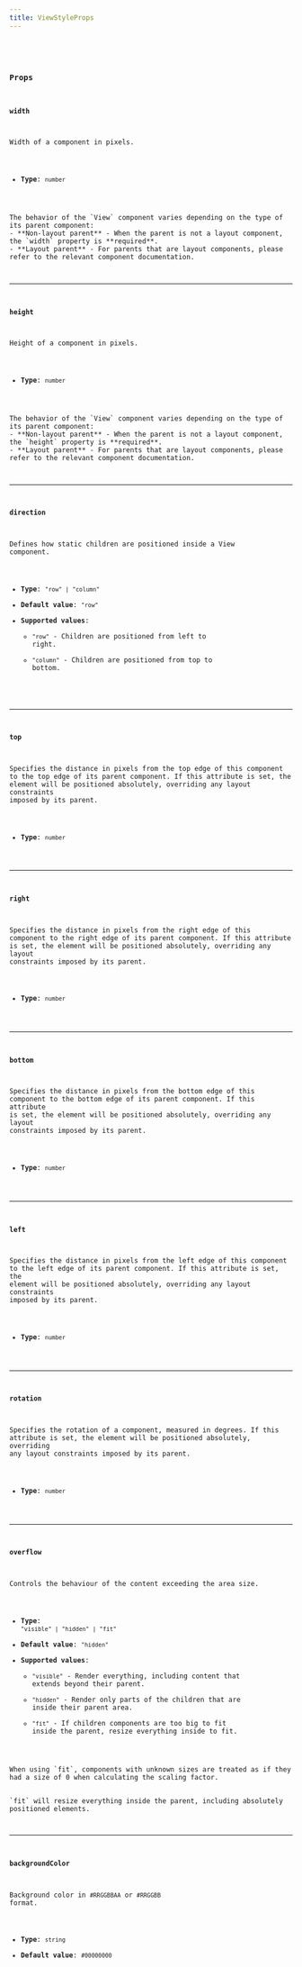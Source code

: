 ```yaml
---
title: ViewStyleProps
---
```


<CollapsibleDetails summaryTitle='Type definitions' open>
<Code code={`
type ViewStyleProps = {
    width?: number;
    height?: number;
    direction?: "row" | "column";
    top?: number;
    left?: number;
    bottom?: number;
    right?: number;
    rotation?: number;
    overflow?: "visible" | "hidden" | "fit";
    backgroundColor?: string;
}
`} lang='tsx' />
</CollapsibleDetails>

### Props

#### width
Width of a component in pixels.

- **Type**: `number`

<Aside type='caution'>
The behavior of the `View` component varies depending on the type of its parent component:
- **Non-layout parent** - When the parent is not a layout component, the `width` property is **required**.
- **Layout parent** - For parents that are layout components, please refer to the relevant component documentation.
</Aside>

---

#### height
Height of a component in pixels.

- **Type**: `number`

<Aside type='caution'>
The behavior of the `View` component varies depending on the type of its parent component:
- **Non-layout parent** - When the parent is not a layout component, the `height` property is **required**.
- **Layout parent** - For parents that are layout components, please refer to the relevant component documentation.
</Aside>

---

#### direction
Defines how static children are positioned inside a View component.

- **Type**: `"row" | "column"`
- **Default value**: `"row"`
- **Supported values**:
    - `"row"` - Children are positioned from left to right.
    - `"column"` - Children are positioned from top to bottom.

---

#### top
Specifies the distance in pixels from the top edge of this component to the top edge of its parent component. If this attribute is set, the element will be positioned absolutely, overriding any layout constraints imposed by its parent.

- **Type**: `number`

---

#### right
Specifies the distance in pixels from the right edge of this component to the right edge of its parent component. If this attribute is set, the element will be positioned absolutely, overriding any layout constraints imposed by its parent.

- **Type**: `number`

---

#### bottom
Specifies the distance in pixels from the bottom edge of this component to the bottom edge of its parent component. If this attribute is set, the element will be positioned absolutely, overriding any layout constraints imposed by its parent.

- **Type**: `number`

---

#### left
Specifies the distance in pixels from the left edge of this component to the left edge of its parent component. If this attribute is set, the element will be positioned absolutely, overriding any layout constraints imposed by its parent.

- **Type**: `number`

---

#### rotation
Specifies the rotation of a component, measured in degrees. If this attribute is set, the element will be positioned absolutely, overriding any layout constraints imposed by its parent.

- **Type**: `number`

---

#### overflow
Controls the behaviour of the content exceeding the area size.

- **Type**: `"visible" | "hidden" | "fit"`
- **Default value**: `"hidden"`
- **Supported values**:
    - `"visible"` - Render everything, including content that extends beyond their parent.
    - `"hidden"` - Render only parts of the children that are inside their parent area.
    - `"fit"` - If children components are too big to fit inside the parent, resize everything inside to fit.

<Aside>When using `fit`, components with unknown sizes are treated as if they had a size of 0 when calculating the scaling factor.</Aside>

<Aside type="caution">`fit` will resize everything inside the parent, including absolutely positioned elements.</Aside>

---

#### backgroundColor
Background color in `#RRGGBBAA` or `#RRGGBB` format.

- **Type**: `string`
- **Default value**: `#00000000`
